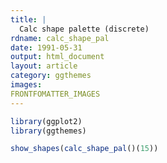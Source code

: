 ```yaml
---
title: |
  Calc shape palette (discrete)
rdname: calc_shape_pal
date: 1991-05-31
output: html_document
layout: article
category: ggthemes
images:
FRONTFOMATTER_IMAGES
---
```


```r
library(ggplot2)
library(ggthemes)
```

```r
show_shapes(calc_shape_pal()(15))



```